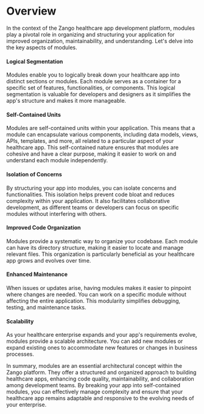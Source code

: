 # Overview

In the context of the Zango healthcare app development platform, modules play a pivotal role in organizing and structuring your application for improved organization, maintainability, and understanding. Let's delve into the key aspects of modules.

#### Logical Segmentation

Modules enable you to logically break down your healthcare app into distinct sections or modules. Each module serves as a container for a specific set of features, functionalities, or components. This logical segmentation is valuable for developers and designers as it simplifies the app's structure and makes it more manageable.

#### Self-Contained Units

Modules are self-contained units within your application. This means that a module can encapsulate various components, including data models, views, APIs, templates, and more, all related to a particular aspect of your healthcare app. This self-contained nature ensures that modules are cohesive and have a clear purpose, making it easier to work on and understand each module independently.

#### Isolation of Concerns

By structuring your app into modules, you can isolate concerns and functionalities. This isolation helps prevent code bloat and reduces complexity within your application. It also facilitates collaborative development, as different teams or developers can focus on specific modules without interfering with others.

#### Improved Code Organization

Modules provide a systematic way to organize your codebase. Each module can have its directory structure, making it easier to locate and manage relevant files. This organization is particularly beneficial as your healthcare app grows and evolves over time.

#### Enhanced Maintenance

When issues or updates arise, having modules makes it easier to pinpoint where changes are needed. You can work on a specific module without affecting the entire application. This modularity simplifies debugging, testing, and maintenance tasks.

#### Scalability

As your healthcare enterprise expands and your app's requirements evolve, modules provide a scalable architecture. You can add new modules or expand existing ones to accommodate new features or changes in business processes.

In summary, modules are an essential architectural concept within the Zango platform. They offer a structured and organized approach to building healthcare apps, enhancing code quality, maintainability, and collaboration among development teams. By breaking your app into self-contained modules, you can effectively manage complexity and ensure that your healthcare app remains adaptable and responsive to the evolving needs of your enterprise.